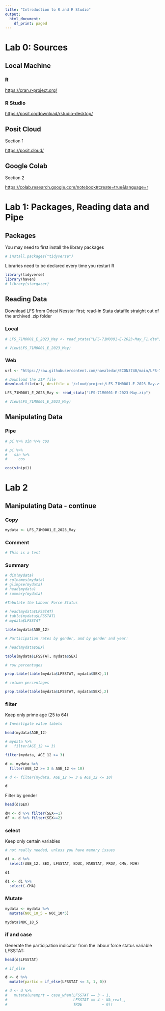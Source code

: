 ```yaml
---
title: "Introduction to R and R Studio"
output:
  html_document:
    df_print: paged
---
```


# Lab 0: Sources

## Local Machine

### R

<https://cran.r-project.org/>

### R Studio

<https://posit.co/download/rstudio-desktop/>

## Posit Cloud

Section 1

<https://posit.cloud/>

## Google Colab

Section 2

<https://colab.research.google.com/notebook#create=true&language=r>

# Lab 1: Packages, Reading data and Pipe

## Packages

You may need to first install the library packages

```r

# install.packages("tidyverse")

```

Libraries need to be declared every time you restart R

```r

library(tidyverse)
library(haven)
# library(stargazer)

```

## Reading Data

Download LFS from Odesi Nesstar first; read-in Stata datafile straight out of the archived .zip folder

### Local

```r

# LFS_71M0001_E_2023_May <- read_stata("LFS-71M0001-E-2023-May_F1.dta")

```

```r

# View(LFS_71M0001_E_2023_May)

```

### Web

```r

url <- "https://raw.githubusercontent.com/havaledar/ECON3740/main/LFS-71M0001-E-2023-May.zip"

# Download the ZIP file
download.file(url, destfile = '/cloud/project/LFS-71M0001-E-2023-May.zip', method = "auto")

LFS_71M0001_E_2023_May <- read_stata("LFS-71M0001-E-2023-May.zip")

```

```r

# View(LFS_71M0001_E_2023_May)

```

## Manipulating Data

### Pipe

```r

# pi %>% sin %>% cos

# pi %>%
#   sin %>%
#     cos

cos(sin(pi))

```

# Lab 2

## Manipulating Data - continue

### Copy

```r

mydata <- LFS_71M0001_E_2023_May

```

### Comment

```r

# This is a test

```

### Summary

```r

# dim(mydata)
# colnames(mydata)
# glimpse(mydata)
# head(mydata)
# summary(mydata)

```

```r

#Tabulate the Labour Force Status      
   
# head(mydata$LFSSTAT)
# table(mydata$LFSSTAT)
# mydata$LFSSTAT
```

```r

table(mydata$AGE_12)

```

```r

# Participation rates by gender, and by gender and year:

# head(mydata$SEX)

table(mydata$LFSSTAT, mydata$SEX)

```

```r

# row percentages

prop.table(table(mydata$LFSSTAT, mydata$SEX),1)

```

```r

# column percentages

prop.table(table(mydata$LFSSTAT, mydata$SEX),2)

```

### filter

Keep only prime age (25 to 64)

```r

# Investigate value labels

head(mydata$AGE_12) 

```

```r

# mydata %>% 
#   filter(AGE_12 >= 3)

filter(mydata, AGE_12 >= 3)

```

```r

d <- mydata %>%
  filter(AGE_12 >= 3 & AGE_12 <= 10)

# d <- filter(mydata, AGE_12 >= 3 & AGE_12 <= 10)

d
```

Filter by gender

```r

head(d$SEX) 

```

```r

dM <- d %>% filter(SEX==1)
dF <- d %>% filter(SEX==2)

```

### select

Keep only certain variables

```r

# not really needed, unless you have memory issues

d1 <- d %>% 
  select(AGE_12, SEX, LFSSTAT, EDUC, MARSTAT, PROV, CMA, MJH)

d1
```

```r

d1 <- d1 %>% 
  select(-CMA)

```

### Mutate

```r

mydata <- mydata %>% 
  mutate(NOC_10_5 = NOC_10*5)

```

```r

mydata$NOC_10_5

```

### if and case

Generate the participation indicator from the labour force status variable LFSSTAT:

```r

head(d$LFSSTAT)

```

```r

# if_else

d <- d %>% 
  mutate(partic = if_else(LFSSTAT <= 3, 1, 0)) 

# d <- d %>% 
#   mutate(unemprt = case_when(LFSSTAT == 3 ~ 1,
#                              LFSSTAT == 4 ~ NA_real_,
#                              TRUE         ~ 0))


```
